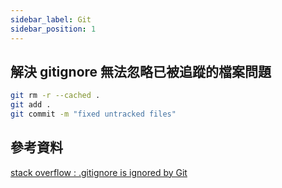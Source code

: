 ```yaml
---
sidebar_label: Git
sidebar_position: 1
---
```


## 解決 gitignore 無法忽略已被追蹤的檔案問題

```zsh
git rm -r --cached .
git add .
git commit -m "fixed untracked files"
```


## 參考資料
[stack overflow : .gitignore is ignored by Git](https://stackoverflow.com/questions/11451535/gitignore-is-ignored-by-git)